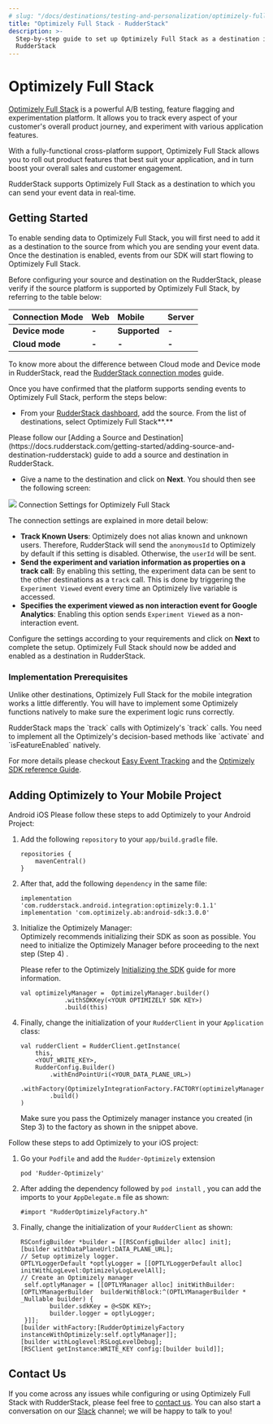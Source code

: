 ```yaml
---
# slug: "/docs/destinations/testing-and-personalization/optimizely-full-stack"
title: "Optimizely Full Stack - RudderStack"
description: >-
  Step-by-step guide to set up Optimizely Full Stack as a destination in
  RudderStack
---
```


# Optimizely Full Stack

[Optimizely Full Stack](https://www.optimizely.com/products/full-stack/) is a powerful A/B testing, feature flagging and experimentation platform. It allows you to track every aspect of your customer's overall product journey, and experiment with various application features.

With a fully-functional cross-platform support, Optimizely Full Stack allows you to roll out product features that best suit your application, and in turn boost your overall sales and customer engagement.

RudderStack supports Optimizely Full Stack as a destination to which you can send your event data in real-time.

## Getting Started

To enable sending data to Optimizely Full Stack, you will first need to add it as a destination to the source from which you are sending your event data. Once the destination is enabled, events from our SDK will start flowing to Optimizely Full Stack.

Before configuring your source and destination on the RudderStack, please verify if the source platform is supported by Optimizely Full Stack, by referring to the table below:

| **Connection Mode** | **Web** | **Mobile**    | **Server** |
| :------------------ | :------ | :------------ | :--------- |
| **Device mode**     | **-**   | **Supported** | **-**      |
| **Cloud mode**      | **-**   | **-**         | **-**      |

<div class="infoBlock">
To know more about the difference between Cloud mode and Device mode in RudderStack, read the <a href="../../get-started/rudderstack-connection-modes">RudderStack connection modes</a> guide.

</div>

Once you have confirmed that the platform supports sending events to Optimizely Full Stack, perform the steps below:

- From your [RudderStack dashboard](https://app.rudderlabs.com/), add the source. From the list of destinations, select Optimizely Full Stack**.**

<div class="infoBlock">
Please follow our [Adding a Source and Destination](https://docs.rudderstack.com/getting-started/adding-source-and-destination-rudderstack) guide to add a source and destination in RudderStack.

</div>

- Give a name to the destination and click on **Next**. You should then see the following screen:

<img src="../../../images/assets/image.png" />
<span class="imageTitle">Connection Settings for Optimizely Full Stack</span>

The connection settings are explained in more detail below:

- **Track Known Users**: Optimizely does not alias known and unknown users. Therefore, RudderStack will send the `anonymousId` to Optimizely by default if this setting is disabled. Otherwise, the `userId` will be sent.
- **Send the experiment and variation information as properties on a track call**: By enabling this setting, the experiment data can be sent to the other destinations as a `track` call. This is done by triggering the `Experiment Viewed` event every time an Optimizely live variable is accessed.
- **Specifies the experiment viewed as non interaction event for Google Analytics**: Enabling this option sends `Experiment Viewed` as a non-interaction event.

Configure the settings according to your requirements and click on **Next** to complete the setup. Optimizely Full Stack should now be added and enabled as a destination in RudderStack.

### Implementation Prerequisites

Unlike other destinations, Optimizely Full Stack for the mobile integration works a little differently. You will have to implement some Optimizely functions natively to make sure the experiment logic runs correctly.

<div class="infoBlock">
RudderStack maps the `track` calls with Optimizely's `track` calls. You need to implement all the Optimizely's decision-based methods like `activate` and `isFeatureEnabled` natively.

For more details please checkout [Easy Event Tracking](https://blog.optimizely.com/2019/02/26/introducing-easy-event-tracking-the-easier-way-to-understand-and-optimize-the-customer-journey/) and the [Optimizely SDK reference Guide](https://docs.developers.optimizely.com/full-stack/docs/sdk-reference-guides#section-ios-and-tvos).

</div>

## Adding Optimizely to Your Mobile Project

<!--{% tabs %}
{% tab title="Android" %}
Please follow these steps to add Optimizely to your Android Project:

1. Add the following `repository` to your `app/build.gradle` file.

```text
repositories {
    mavenCentral()
}
```

2.  After that, add the following `dependency` in the same file:

```text
implementation 'com.rudderstack.android.integration:optimizely:0.1.1'
implementation 'com.optimizely.ab:android-sdk:3.0.0'
```

3. Initialize the Optimizely Manager:

<div class="successBlock">
Optimizely recommends initializing their SDK as soon as possible. You need to initialize the Optimizely Manager before proceeding to the next step \(Step 4\) .

Please refer to the Optimizely [Initializing the SDK](https://docs.developers.optimizely.com/full-stack/docs/initialize-sdk-android) guide for more information.

</div>

```text
val optimizelyManager =  OptimizelyManager.builder()
            .withSDKKey(<YOUR OPTIMIZELY SDK KEY>)
            .build(this)
```

4. Finally, change the initialization of your `RudderClient` in your `Application` class:

```text
val rudderClient = RudderClient.getInstance(
    this,
    <YOUT_WRITE_KEY>,
    RudderConfig.Builder()
        .withEndPointUri(<YOUR_DATA_PLANE_URL>)
        .withFactory(OptimizelyIntegrationFactory.FACTORY(optimizelyManager)
        .build()
)
```

<div class="warningBlock">
Make sure you pass the Optimizely manager instance you created (in Step 3) to the factory as shown in the snippet above.

</div>

{% endtab %}

{% tab title="iOS" %}
Follow these steps to add Optimizely to your iOS project:

1. Go your `Podfile` and add the `Rudder-Optimizely` extension

```text
pod 'Rudder-Optimizely'
```

    2.  After adding the dependency followed by `pod install` , you can add the imports to your `AppDelegate.m` file as shown:

```text
#import "RudderOptimizelyFactory.h"
```

    3. Finally, change the initialization of your `RudderClient` as shown:

```text
RSConfigBuilder *builder = [[RSConfigBuilder alloc] init];
[builder withDataPlaneUrl:DATA_PLANE_URL];
// Setup optimizely logger.
OPTLYLoggerDefault *optlyLogger = [[OPTLYLoggerDefault alloc] initWithLogLevel:OptimizelyLogLevelAll];
// Create an Optimizely manager
 self.optlyManager = [[OPTLYManager alloc] initWithBuilder:[OPTLYManagerBuilder  builderWithBlock:^(OPTLYManagerBuilder * _Nullable builder) {
        builder.sdkKey = @<SDK KEY>;
        builder.logger = optlyLogger;
    }]];
[builder withFactory:[RudderOptimizelyFactory instanceWithOptimizely:self.optlyManager]];
[builder withLoglevel:RSLogLevelDebug];
[RSClient getInstance:WRITE_KEY config:[builder build]];
```

{% endtab %}
{% endtabs %}-->

<Tabs>
  <TabList>
    <Tab>Android</Tab>
    <Tab>iOS</Tab>
  </TabList>
    <TabPanels>
      <TabPanel>
        Please follow these steps to add Optimizely to your Android Project:
<ol>
<li>Add the following <code class="inline-code">repository</code> to your <code class="inline-code">app/build.gradle</code> file.
<span>

```text
repositories {
    mavenCentral()
}
```
</span>
</li>
<li>After that, add the following <code class="inline-code">dependency</code> in the same file:
<span>

```text
implementation 'com.rudderstack.android.integration:optimizely:0.1.1'
implementation 'com.optimizely.ab:android-sdk:3.0.0'
```
</span>
</li>
<li>Initialize the Optimizely Manager:

<div class="successBlock">
Optimizely recommends initializing their SDK as soon as possible. You need to initialize the Optimizely Manager before proceeding to the next step (Step 4) .

Please refer to the Optimizely <a href="https://docs.developers.optimizely.com/full-stack/docs/initialize-sdk-android">Initializing the SDK</a> guide for more information.

</div>
<span>

```text
val optimizelyManager =  OptimizelyManager.builder()
            .withSDKKey(<YOUR OPTIMIZELY SDK KEY>)
            .build(this)
```
</span>
</li>
<li>Finally, change the initialization of your <code class="inline-code">RudderClient</code> in your <code class="inline-code">Application</code> class:
<span>

```text
val rudderClient = RudderClient.getInstance(
    this,
    <YOUT_WRITE_KEY>,
    RudderConfig.Builder()
        .withEndPointUri(<YOUR_DATA_PLANE_URL>)
        .withFactory(OptimizelyIntegrationFactory.FACTORY(optimizelyManager)
        .build()
)
```
</span>

<div class="warningBlock">
Make sure you pass the Optimizely manager instance you created (in Step 3) to the factory as shown in the snippet above.

</div>
</li>
</ol>
      </TabPanel>
      <TabPanel>
        Follow these steps to add Optimizely to your iOS project:
<ol>
<li>Go your <code class="inline-code">Podfile</code> and add the <code class="inline-code">Rudder-Optimizely</code> extension
<span>

```text
pod 'Rudder-Optimizely'
```
</span>
</li>
<li>After adding the dependency followed by <code class="inline-code">pod install</code> , you can add the imports to your <code class="inline-code">AppDelegate.m</code> file as shown:
<span>

```text
#import "RudderOptimizelyFactory.h"
```
</span>
</li>
<li>Finally, change the initialization of your <code class="inline-code">RudderClient</code> as shown:
<span>

```text
RSConfigBuilder *builder = [[RSConfigBuilder alloc] init];
[builder withDataPlaneUrl:DATA_PLANE_URL];
// Setup optimizely logger.
OPTLYLoggerDefault *optlyLogger = [[OPTLYLoggerDefault alloc] initWithLogLevel:OptimizelyLogLevelAll];
// Create an Optimizely manager
 self.optlyManager = [[OPTLYManager alloc] initWithBuilder:[OPTLYManagerBuilder  builderWithBlock:^(OPTLYManagerBuilder * _Nullable builder) {
        builder.sdkKey = @<SDK KEY>;
        builder.logger = optlyLogger;
 }]];
[builder withFactory:[RudderOptimizelyFactory instanceWithOptimizely:self.optlyManager]];
[builder withLoglevel:RSLogLevelDebug];
[RSClient getInstance:WRITE_KEY config:[builder build]];
```
</span>
</li>
</ol>
      </TabPanel>
    </TabPanels>
</Tabs>

## Contact Us

If you come across any issues while configuring or using Optimizely Full Stack with RudderStack, please feel free to [contact us](mailto:%20docs@rudderstack.com). You can also start a conversation on our [Slack](https://resources.rudderstack.com/join-rudderstack-slack) channel; we will be happy to talk to you!
